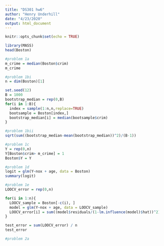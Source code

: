 ```yaml
---
title: "DS301 hw6"
author: "Henry Underhill"
date: "4/23/2020"
output: html_document
---
```


```r
knitr::opts_chunk$set(echo = TRUE)
```

```r
library(MASS)
head(Boston)
```

```r
#problem 1a
m_crime = median(Boston$crim)
m_crime
```

```r
#problem 1bi
n = dim(Boston)[1]

set.seed(12)
B = 1000
bootstrap_median = rep(0,B)
for(i in 1:B){
  index = sample(1:n,n,replace=TRUE)
  bootsample = Boston[index,]
  bootstrap_median[i] = median(bootsample$crim)
}
```

```r
#problem 1bii
sqrt(sum((bootstrap_median-mean(bootstrap_median))^2)/(B-1))
```

```r
#problem 1c
Y = rep(0,n)
Y[Boston$crim> m_crime] = 1
Boston$Y = Y
```

```r
#problem 1d
logit = glm(Y~nox + age, data = Boston)
summary(logit)
```

```r
#problem 1e
LOOCV_error = rep(0,n)

for(i in 1:n){
  LOOCV_sample = Boston[-c(i), ]
  model = glm(Y~nox + age, data = LOOCV_sample)
  LOOCV_error[i] = sum((model$residuals/(1-lm.influence(model)$hat))^2)
}

test_error = sum(LOOCV_error) / n
test_error
```

```r
#problem 2a

```

